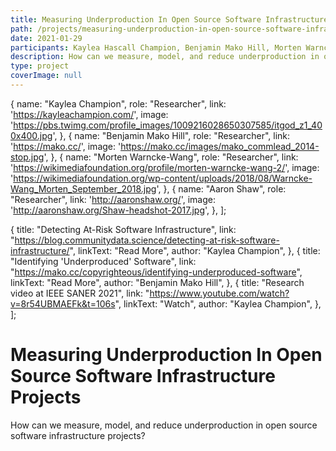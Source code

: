 ```yaml
---
title: Measuring Underproduction In Open Source Software Infrastructure Projects
path: /projects/measuring-underproduction-in-open-source-software-infrastructure
date: 2021-01-29
participants: Kaylea Hascall Champion, Benjamin Mako Hill, Morten Warncke-Wang, Aaron Shaw
description: How can we measure, model, and reduce underproduction in open source software infrastructure projects?
type: project
coverImage: null
---
```


  {
    name: "Kaylea Champion",
    role: "Researcher",
    link: 'https://kayleachampion.com/',
    image: 'https://pbs.twimg.com/profile_images/1009216028650307585/itgod_z1_400x400.jpg',
  },
  {
    name: "Benjamin Mako Hill",
    role: "Researcher",
    link: 'https://mako.cc/',
    image: 'https://mako.cc/images/mako_commlead_2014-stop.jpg',
  },
  {
    name: "Morten Warncke-Wang",
    role: "Researcher",
    link: 'https://wikimediafoundation.org/profile/morten-warncke-wang-2/',
    image: 'https://wikimediafoundation.org/wp-content/uploads/2018/08/Warncke-Wang_Morten_September_2018.jpg',
  },
  {
    name: "Aaron Shaw",
    role: "Researcher",
    link: 'http://aaronshaw.org/',
    image: 'http://aaronshaw.org/Shaw-headshot-2017.jpg',
  },
];

  {
    title: "Detecting At-Risk Software Infrastructure",
    link: "https://blog.communitydata.science/detecting-at-risk-software-infrastructure/",
    linkText: "Read More",
    author: "Kaylea Champion",
  },
  {
    title: "Identifying 'Underproduced' Software",
    link: "https://mako.cc/copyrighteous/identifying-underproduced-software",
    linkText: "Read More",
    author: "Benjamin Mako Hill",
  },
  {
    title: "Research video at IEEE SANER 2021",
    link: "https://www.youtube.com/watch?v=8r54UBMAEFk&t=106s",
    linkText: "Watch",
    author: "Kaylea Champion",
  },
];

# Measuring Underproduction In Open Source Software Infrastructure Projects

How can we measure, model, and reduce underproduction in open source software infrastructure projects?
